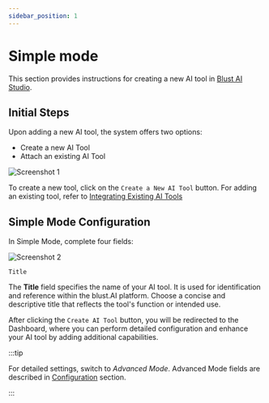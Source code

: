```yaml
---
sidebar_position: 1
---
```




# Simple mode

This section provides instructions for creating a new AI tool in [Blust AI Studio](https://studio.blust.ai).

## Initial Steps

Upon adding a new AI tool, the system offers two options:

- Create a new AI Tool
- Attach an existing AI Tool

![Screenshot 1](./../assets/studio-first-tool.jpg)

To create a new tool, click on the `Create a New AI Tool` button. For adding an existing tool, refer to [Integrating Existing AI Tools](/docs/integrating-ai-tools/)


## Simple Mode Configuration

In Simple Mode, complete four fields:

![Screenshot 2](./../assets/studio-simple-mode.jpg)


<SimpleModeConfigurationFields />


`Title`

The **Title** field specifies the name of your AI tool. It is used for identification and reference within the blust.AI platform. Choose a concise and descriptive title that reflects the tool's function or intended use.
    
    
   
After clicking the `Create AI Tool` button, you will be redirected to the Dashboard, where you can perform detailed configuration and enhance your AI tool by adding additional capabilities.


:::tip

For detailed settings, switch to _Advanced Mode_. Advanced Mode fields are described in [Configuration](/docs/creating-ai-tools/configuration/) section. 

:::


